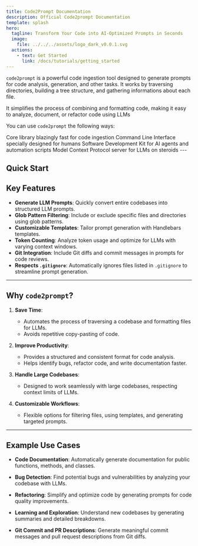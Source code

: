 ```yaml
---
title: Code2Prompt Documentation
description: Official Code2prompt Documentation
template: splash
hero:
  tagline: Transform Your Code into AI-Optimized Prompts in Seconds
  image:
    file: ../../../assets/logo_dark_v0.0.1.svg
  actions:
    - text: Get Started
      link: /docs/tutorials/getting_started
---
```



`code2prompt` is a powerful code ingestion tool designed to generate prompts for code analysis, generation, and other tasks. It works by traversing directories, building a tree structure, and gathering informations about each file.

It simplifies the process of combining and formatting code, making it easy to analyze, document, or refactor code using LLMs

You can use `code2prompt` the following ways:

<CardGrid>
  <Card title="Core" icon="seti:rust">
    Core library blazingly fast for code ingestion
  </Card>
  <Card title="CLI" icon="seti:powershell">
    Command Line Interface specially designed for humans
  </Card>
  <Card title="SDK" icon="seti:python">
    Software Development Kit for AI agents and automation scripts
  </Card>
  <Card title="MCP" icon="seti:folder">
    Model Context Protocol server for LLMs on steroids
  </Card>
</CardGrid>
---

## Quick Start

<LinkCard title="Getting Started 🚀" href="/docs/tutorials/getting_started" />
<LinkCard title="Installation 📥" href="/docs/how_to/install" />
<LinkCard title="Filters 🔍" href="/docs/tutorials/use_filter" />
<LinkCard title="Templates 📝" href="/docs/tutorials/using_templates" />
<LinkCard title="Vision 🔮" href="/docs/vision" />

## Key Features

- **Generate LLM Prompts**: Quickly convert entire codebases into structured LLM prompts.
- **Glob Pattern Filtering**: Include or exclude specific files and directories using glob patterns.
- **Customizable Templates**: Tailor prompt generation with Handlebars templates.
- **Token Counting**: Analyze token usage and optimize for LLMs with varying context windows.
- **Git Integration**: Include Git diffs and commit messages in prompts for code reviews.
- **Respects `.gitignore`**: Automatically ignores files listed in `.gitignore` to streamline prompt generation.

---

## Why `code2prompt`?

1. **Save Time**:

   - Automates the process of traversing a codebase and formatting files for LLMs.
   - Avoids repetitive copy-pasting of code.

2. **Improve Productivity**:

   - Provides a structured and consistent format for code analysis.
   - Helps identify bugs, refactor code, and write documentation faster.

3. **Handle Large Codebases**:

   - Designed to work seamlessly with large codebases, respecting context limits of LLMs.

4. **Customizable Workflows**:
   - Flexible options for filtering files, using templates, and generating targeted prompts.

---

## Example Use Cases

- **Code Documentation**:
  Automatically generate documentation for public functions, methods, and classes.

- **Bug Detection**:
  Find potential bugs and vulnerabilities by analyzing your codebase with LLMs.

- **Refactoring**:
  Simplify and optimize code by generating prompts for code quality improvements.

- **Learning and Exploration**:
  Understand new codebases by generating summaries and detailed breakdowns.

- **Git Commit and PR Descriptions**:
  Generate meaningful commit messages and pull request descriptions from Git diffs.
